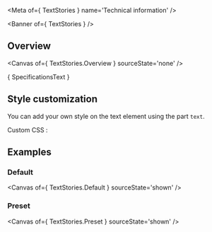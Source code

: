 
<Meta of={ TextStories } name='Technical information' />

<Banner of={ TextStories } />

## Overview

<Canvas of={ TextStories.Overview } sourceState='none' />

<Markdown> { SpecificationsText } </Markdown>

## Style customization

You can add your own style on the text element using the part `text`.

Custom CSS :

<Canvas of={TextStories.CustomCSS} sourceState='shown'/>

## Examples
### Default

<Canvas of={ TextStories.Default } sourceState='shown' />

### Preset

<Canvas of={ TextStories.Preset } sourceState='shown' />
